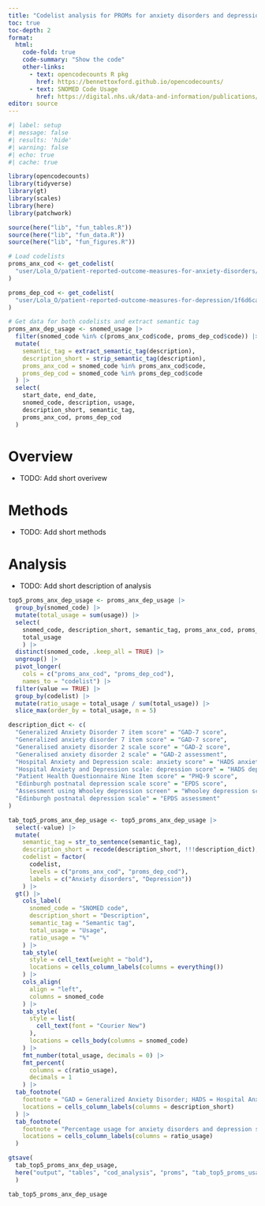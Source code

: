 ```yaml
---
title: "Codelist analysis for PROMs for anxiety disorders and depression"
toc: true
toc-depth: 2
format:
  html:
    code-fold: true
    code-summary: "Show the code"
    other-links:
      - text: opencodecounts R pkg
        href: https://bennettoxford.github.io/opencodecounts/
      - text: SNOMED Code Usage
        href: https://digital.nhs.uk/data-and-information/publications/statistical/mi-snomed-code-usage-in-primary-care
editor: source
---
```


```r
#| label: setup
#| message: false
#| results: 'hide'
#| warning: false
#| echo: true
#| cache: true

library(opencodecounts)
library(tidyverse)
library(gt)
library(scales)
library(here)
library(patchwork)

source(here("lib", "fun_tables.R"))
source(here("lib", "fun_data.R"))
source(here("lib", "fun_figures.R"))

# Load codelists
proms_anx_cod <- get_codelist(
  "user/Lola_O/patient-reported-outcome-measures-for-anxiety-disorders/387cdfd9/"
)

proms_dep_cod <- get_codelist(
  "user/Lola_O/patient-reported-outcome-measures-for-depression/1f6d6ca4/"
)

# Get data for both codelists and extract semantic tag
proms_anx_dep_usage <- snomed_usage |>
  filter(snomed_code %in% c(proms_anx_cod$code, proms_dep_cod$code)) |>
  mutate(
    semantic_tag = extract_semantic_tag(description),
    description_short = strip_semantic_tag(description),
    proms_anx_cod = snomed_code %in% proms_anx_cod$code,
    proms_dep_cod = snomed_code %in% proms_dep_cod$code
  ) |> 
  select(
    start_date, end_date,
    snomed_code, description, usage,
    description_short, semantic_tag,
    proms_anx_cod, proms_dep_cod
  )
```

# Overview

- TODO: Add short overivew

# Methods

- TODO: Add short methods

# Analysis

- TODO: Add short description of analysis


```r

top5_proms_anx_dep_usage <- proms_anx_dep_usage |> 
  group_by(snomed_code) |> 
  mutate(total_usage = sum(usage)) |> 
  select(
    snomed_code, description_short, semantic_tag, proms_anx_cod, proms_dep_cod,
    total_usage
    ) |> 
  distinct(snomed_code, .keep_all = TRUE) |> 
  ungroup() |> 
  pivot_longer(
    cols = c("proms_anx_cod", "proms_dep_cod"),
    names_to = "codelist") |>
  filter(value == TRUE) |> 
  group_by(codelist) |> 
  mutate(ratio_usage = total_usage / sum(total_usage)) |> 
  slice_max(order_by = total_usage, n = 5)

description_dict <- c(
  "Generalized Anxiety Disorder 7 item score" = "GAD-7 score",
  "Generalized anxiety disorder 7 item score" = "GAD-7 score", 
  "Generalised anxiety disorder 2 scale score" = "GAD-2 score",
  "Generalised anxiety disorder 2 scale" = "GAD-2 assessment",
  "Hospital Anxiety and Depression scale: anxiety score" = "HADS anxiety score ",
  "Hospital Anxiety and Depression scale: depression score" = "HADS depression score",
  "Patient Health Questionnaire Nine Item score" = "PHQ-9 score",
  "Edinburgh postnatal depression scale score" = "EPDS score",
  "Assessment using Whooley depression screen" = "Whooley depression screening",
  "Edinburgh postnatal depression scale" = "EPDS assessment"
)

tab_top5_proms_anx_dep_usage <- top5_proms_anx_dep_usage |> 
  select(-value) |> 
  mutate(
    semantic_tag = str_to_sentence(semantic_tag),
    description_short = recode(description_short, !!!description_dict),
    codelist = factor(
      codelist,
      levels = c("proms_anx_cod", "proms_dep_cod"),
      labels = c("Anxiety disorders", "Depression"))
    ) |> 
  gt() |>
    cols_label(
      snomed_code = "SNOMED code",
      description_short = "Description",
      semantic_tag = "Semantic tag",
      total_usage = "Usage",
      ratio_usage = "%"
    ) |>
    tab_style(
      style = cell_text(weight = "bold"),
      locations = cells_column_labels(columns = everything())
    ) |>
    cols_align(
      align = "left",
      columns = snomed_code
    ) |>
    tab_style(
      style = list(
        cell_text(font = "Courier New")
      ),
      locations = cells_body(columns = snomed_code)
    ) |>
    fmt_number(total_usage, decimals = 0) |> 
    fmt_percent(
      columns = c(ratio_usage),
      decimals = 1
    ) |>
  tab_footnote(
    footnote = "GAD = Generalized Anxiety Disorder; HADS = Hospital Anxiety and Depression scale; PHQ = Patient Health Questionnaire; EPDS = Edinburgh postnatal depression scale.",
    locations = cells_column_labels(columns = description_short)
  ) |>
  tab_footnote(
    footnote = "Percentage usage for anxiety disorders and depression separately.",
    locations = cells_column_labels(columns = ratio_usage)
  )

gtsave(
  tab_top5_proms_anx_dep_usage,
  here("output", "tables", "cod_analysis", "proms", "tab_top5_proms_usage.png")
  )

tab_top5_proms_anx_dep_usage
```